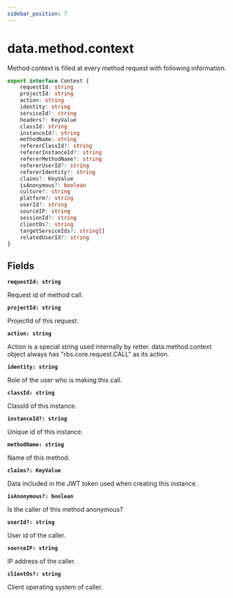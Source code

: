 ```yaml
---
sidebar_position: 7
---
```


# data.method.context

Method context is filled at every method request with following information.

```typescript
export interface Context {
    requestId: string
    projectId: string 
    action: string 
    identity: string 
    serviceId?: string
    headers?: KeyValue 
    classId: string 
    instanceId?: string 
    methodName: string
    refererClassId?: string
    refererInstanceId?: string
    refererMethodName?: string
    refererUserId?: string
    refererIdentity?: string
    claims?: KeyValue
    isAnonymous?: boolean
    culture?: string
    platform?: string
    userId?: string
    sourceIP: string
    sessionId?: string
    clientOs?: string
    targetServiceIds?: string[]
    relatedUserId?: string
}
```

## Fields

__`requestId: string`__

Request id of method call.

__`projectId: string`__

ProjectId of this request.

__`action: string`__

Action is a special string used internally by retter. data.method.context object always has "rbs.core.request.CALL" as its action.

__`identity: string`__

Role of the user who is making this call.

__`classId: string`__ 

ClassId of this instance.

__`instanceId?: string`__ 

Unique id of this instance.

__`methodName: string`__

Name of this method.

__`claims?: KeyValue`__

Data included in the JWT token used when creating this instance.

__`isAnonymous?: boolean`__

Is the caller of this method anonymous?

__`userId?: string`__

User id of the caller.

__`sourceIP: string`__

IP address of the caller.

__`clientOs?: string`__

Client operating system of caller.
